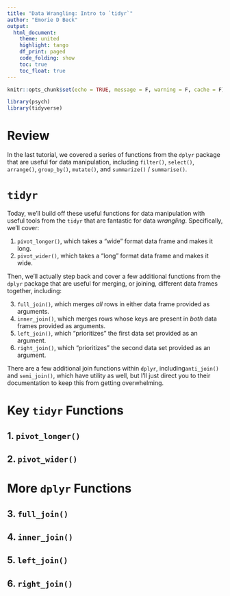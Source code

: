 ```yaml
---
title: "Data Wrangling: Intro to `tidyr`"
author: "Emorie D Beck"
output:
  html_document:
    theme: united
    highlight: tango
    df_print: paged
    code_folding: show
    toc: true
    toc_float: true
---
```


```r
knitr::opts_chunk$set(echo = TRUE, message = F, warning = F, cache = F)
```

```r
library(psych)
library(tidyverse)
```

# Review  

In the last tutorial, we covered a series of functions from the `dplyr` package that are useful for data manipulation, including `filter()`, `select()`, `arrange()`, `group_by()`, `mutate()`, and `summarize()` / `summarise()`.  

# `tidyr`
Today, we'll build off these useful functions for data manipulation with useful tools from the `tidyr` that are fantastic for data *wrangling*. Specifically, we'll cover:  

1. `pivot_longer()`, which takes a "wide" format data frame and makes it long.  
2. `pivot_wider()`, which takes a "long" format data frame and makes it wide.  

Then, we'll actually step back and cover a few additional functions from the `dplyr` package that are useful for merging, or joining, different data frames together, including:  

3. `full_join()`, which merges *all* rows in either data frame provided as arguments.  
4. `inner_join()`, which merges rows whose keys are present in *both* data frames provided as arguments.  
5. `left_join()`, which "prioritizes" the first data set provided as an argument.  
6. `right_join()`, which "prioritizes" the second data set provided as an argument.  

There are a few additional join functions within `dplyr`, including`anti_join()` and `semi_join()`, which have utility as well, but I'll just direct you to their documentation to keep this from getting overwhelming.  

# Key `tidyr` Functions  
## 1. `pivot_longer()`  

## 2. `pivot_wider()`  

# More `dplyr` Functions  
## 3. `full_join()`  

## 4. `inner_join()`  

## 5. `left_join()`  

## 6. `right_join()`  


